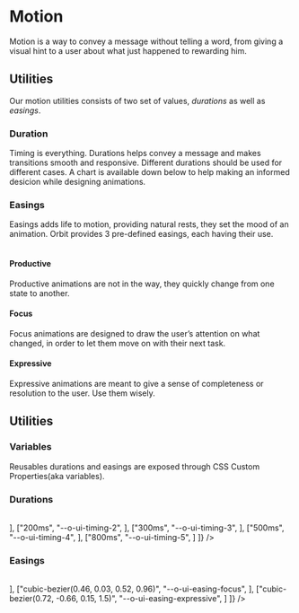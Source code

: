 
<Meta
    title="Materials/Motion"
    id="motion"
/>

# Motion

<Tagline>Motion is a way to convey a message without telling a word, from giving a visual hint to a user about what just happened to rewarding him.</Tagline>

## Utilities

Our motion utilities consists of two set of values, *durations* as well as *easings*.

### Duration

Timing is everything. Durations helps convey a message and makes transitions smooth and responsive. Different durations should be used for different cases. A chart is available down below to help making an informed desicion while designing animations.

<Table
    columns={[
        { title: "Duration", headerStyle: { width: "200px" }, rowClassName: "code f7 o-90" },
        { title: "Value", headerStyle: { width: "200px" }, rowClassName: "code f7 o-90" }
    ]}
    rows={[
        ["t1", "100ms"],
        ["t2", "200ms"],
        ["t3", "300ms"],
        ["t4", "500ms"],
        ["t5", "800ms"]
    ]}
/>

### Easings

Easings adds life to motion, providing natural rests, they set the mood of an animation. Orbit provides 3 pre-defined easings, each having their use.

<Table
    columns={[
        { title: "Easing", headerStyle: { width: "200px" }, rowClassName: "code f7 o-90" },
        { title: "Value", headerStyle: { width: "400px" }, rowClassName: "code f7 o-90" }
    ]}
    rows={[
        ["productive", "cubic-bezier(0.22, 0.61, 0.36, 1)"],
        ["focus", "cubic-bezier(0.46, 0.03, 0.52, 0.96)"],
        ["expressive", "cubic-bezier(0.72, -0.66, 0.15, 1.5)"]
    ]}
/>

#### Productive

Productive animations are not in the way, they quickly change from one state to another.

#### Focus

Focus animations are designed to draw the user’s attention on what changed, in order to let them move on with their next task.

#### Expressive

Expressive animations are meant to give a sense of completeness or resolution to the user. Use them wisely.

## Utilities

### Variables

Reusables durations and easings are exposed through CSS Custom Properties(aka variables).

### Durations

<Table
    columns={[
        { title: "Value", headerStyle: { width: "200px" }, rowClassName: "code f7 o-90" },
        { title: "Variable", headerStyle: { width: "200px" }, rowClassName: "code f7 o-90" },
        { title: "Example", headerStyle: { width: "500px" } }
    ]}
    rows={[
        ["100ms", "--o-ui-timing-1", <MotionSample duration="100"/>],
        ["200ms", "--o-ui-timing-2", <MotionSample duration="200"/>],
        ["300ms", "--o-ui-timing-3", <MotionSample duration="300"/>],
        ["500ms", "--o-ui-timing-4", <MotionSample duration="500"/>],
        ["800ms", "--o-ui-timing-5", <MotionSample duration="800"/>]
    ]}
/>

### Easings

<Table
    columns={[
        { title: "Value", headerStyle: { width: "350px" }, rowClassName: "code f7 o-90" },
        { title: "Variable", headerStyle: { width: "250px" }, rowClassName: "code f7 o-90" },
        { title: "Example", headerStyle: { width: "300px" } }
    ]}
    rows={[
        ["cubic-bezier(0.22, 0.61, 0.36, 1)", "--o-ui-easing-productive", <MotionSample duration="500" easing="(0.22, 0.61, 0.36, 1)"/>],
        ["cubic-bezier(0.46, 0.03, 0.52, 0.96)", "--o-ui-easing-focus", <MotionSample duration="500" easing="(0.46, 0.03, 0.52, 0.96)"/>],
        ["cubic-bezier(0.72, -0.66, 0.15, 1.5)", "--o-ui-easing-expressive", <MotionSample duration="500" easing="(0.72, -0.66, 0.15, 1.5)"/>]
    ]}
/>
